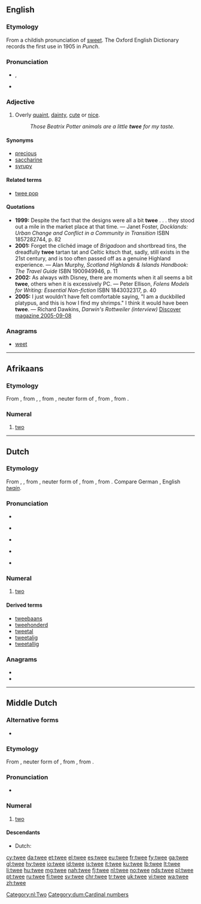 ==English==

===Etymology===
From a childish pronunciation of [[sweet]]. The Oxford English Dictionary records the first use in 1905 in ''Punch''.

===Pronunciation===
* {{a|UK}} {{IPA|/twiː/}}, {{X-SAMPA|/twi:/}}
* {{rhymes|iː}}

===Adjective===
{{en-adj}}

# {{context|British|pejorative|lang=en}} Overly [[quaint]], [[dainty]], [[cute]] or [[nice]].
#: ''Those Beatrix Potter animals are a little '''twee''' for my taste.''

====Synonyms====
* [[precious]]
* [[saccharine]]
* [[syrupy]]

====Related terms====
* [[twee pop]]

====Quotations====
* '''1999:''' Despite the fact that the designs were all a bit '''twee''' . . . they stood out a mile in the market place at that time. &mdash; Janet Foster, ''Docklands: Urban Change and Conflict in a Community in Transition'' ISBN 1857282744, p. 82
* '''2001:''' Forget the clichéd image of ''Brigadoon'' and shortbread tins, the dreadfully '''twee''' tartan tat and Celtic kitsch that, sadly, still exists in the 21st century, and is too often passed off as a genuine Highland experience. &mdash; Alan Murphy, ''Scotland Highlands & Islands Handbook: The Travel Guide'' ISBN 1900949946, p. 11
* '''2002:''' As always with Disney, there are moments when it all seems a bit '''twee''', others when it is excessively PC. &mdash; Peter Ellison, ''Folens Models for Writing: Essential Non-fiction'' ISBN 1843032317, p. 40
* '''2005:''' I just wouldn’t have felt comfortable saying, "I am a duckbilled platypus, and this is how I find my shrimps."  I think it would have been '''twee'''.  &mdash; Richard Dawkins, ''Darwin's Rottweiler (interview)'' [http://discovermagazine.com/2005/sep/darwins-rottweiler Discover magazine 2005-09-08]

===Anagrams===
* [[weet#English|weet]]

----

==Afrikaans==

===Etymology===
From {{etyl|nl|af}} {{term|twee|lang=nl}}, from {{etyl|dum|af}} {{term|twee|lang=dum}}, {{term|twe|lang=dum}}, from {{etyl|odt|af}} {{term|twē|lang=odt}}, neuter form of {{term|twēne|lang=odt}}, from {{etyl|gem-pro|af}} {{term/t|gem-pro|*twai}}, from {{etyl|ine-pro|af}} {{term/t|ine-pro|*dwóh₁}}.

===Numeral===
{{head|af|numeral}}

# {{context|cardinal|lang=af}} [[two]]

----

==Dutch==

===Etymology===
From {{etyl|dum|nl}} {{term|twee|lang=dum}}, {{term|twe|lang=dum}}, from {{etyl|odt|nl}} {{term|twē|lang=odt}}, neuter form of {{term|twēne|lang=odt}}, from {{etyl|gem-pro|nl}} {{term/t|gem-pro|*twai}}, from {{etyl|ine-pro|nl}} {{term/t|ine-pro|*dwóh₁}}. Compare German {{term|zwei|lang=de}}, English ''[[twain]]''.

===Pronunciation===
* {{rhymes|eː|lang=nl}}
* {{a|BE}} {{IPA|/tweː/|lang=nl}}
* {{audio|Nl-twee (Belgium).ogg|audio (Belgium)}}
* {{a|NL}} {{IPA|/tʋeː/|lang=nl}}
* {{audio|Nl-twee.ogg|audio (Netherlands)}}

===Numeral===
{{cardinalbox|nl|1|2|3|een|drie|ord=tweede}}
{{nl-num}}

# {{context|cardinal|lang=nl}}  [[two]]

====Derived terms====
* [[tweebaans]]
* [[tweehonderd]]
* [[tweetal]]
* [[tweetalig]]
* [[tweetallig]]

===Anagrams===
* {{l|nl|weet}}
* {{l|nl|wete}}

[[Category:nl:Two]]
----

==Middle Dutch==

===Alternative forms===
* {{l|dum|twe}}

===Etymology===
From {{etyl|odt|dum}} {{term|twē|lang=odt}}, neuter form of {{term|twēne|lang=odt}}, from {{etyl|gem-pro|dum}} {{term/t|gem-pro|*twai}}, from {{etyl|ine-pro|dum}} {{term/t|ine-pro|*dwóh₁}}.

===Pronunciation===
* {{IPA|lang=dum|/tweː/}}

===Numeral===
{{head|dum|numeral}}

# [[two]]

====Descendants====
* Dutch: {{l|nl|twee}}

[[Category:dum:Cardinal numbers]]

[[cy:twee]]
[[da:twee]]
[[et:twee]]
[[el:twee]]
[[es:twee]]
[[eu:twee]]
[[fr:twee]]
[[fy:twee]]
[[ga:twee]]
[[gl:twee]]
[[hy:twee]]
[[io:twee]]
[[id:twee]]
[[is:twee]]
[[it:twee]]
[[ku:twee]]
[[lb:twee]]
[[lt:twee]]
[[li:twee]]
[[hu:twee]]
[[mg:twee]]
[[nah:twee]]
[[fj:twee]]
[[nl:twee]]
[[no:twee]]
[[nds:twee]]
[[pl:twee]]
[[pt:twee]]
[[ru:twee]]
[[fi:twee]]
[[sv:twee]]
[[chr:twee]]
[[tr:twee]]
[[uk:twee]]
[[vi:twee]]
[[wa:twee]]
[[zh:twee]]